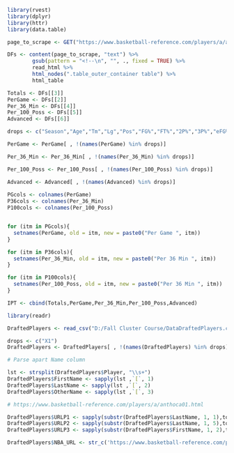 ```r
library(rvest)
library(dplyr)
library(httr)
library(data.table)

page_to_scrape <- GET("https://www.basketball-reference.com/players/a/anthoca01.html")

DFs <- content(page_to_scrape, "text") %>% 
        gsub(pattern = "<!--\n", "", ., fixed = TRUE) %>% 
        read_html %>% 
        html_nodes(".table_outer_container table") %>% 
        html_table

Totals <- DFs[[3]]
PerGame <- DFs[[2]]
Per_36_Min <- DFs[[4]]
Per_100_Poss <- DFs[[5]]
Advanced <- DFs[[6]]

drops <- c("Season","Age","Tm","Lg","Pos","FG%","FT%","2P%","3P%","eFG%","G","GS","MP","")

PerGame <- PerGame[ , !(names(PerGame) %in% drops)]

Per_36_Min <- Per_36_Min[ , !(names(Per_36_Min) %in% drops)]

Per_100_Poss <- Per_100_Poss[ , !(names(Per_100_Poss) %in% drops)]

Advanced <- Advanced[ , !(names(Advanced) %in% drops)]
  
PGcols <- colnames(PerGame)
P36cols <- colnames(Per_36_Min)
P100cols <- colnames(Per_100_Poss)


for (itm in PGcols){
  setnames(PerGame, old = itm, new = paste0("Per Game ", itm))
}

for (itm in P36cols){
  setnames(Per_36_Min, old = itm, new = paste0("Per 36 Min ", itm))
}

for (itm in P100cols){
  setnames(Per_100_Poss, old = itm, new = paste0("Per 36 Min ", itm))
}

IPT <- cbind(Totals,PerGame,Per_36_Min,Per_100_Poss,Advanced)

```

```r
library(readr)

DraftedPlayers <- read_csv("D:/Fall Cluster Course/DataDraftedPlayers.csv")

drops <- c("X1")
DraftedPlayers <- DraftedPlayers[ , !(names(DraftedPlayers) %in% drops)]

# Parse apart Name column

lst <- strsplit(DraftedPlayers$Player, "\\s+")
DraftedPlayers$FirstName <- sapply(lst ,`[`, 1)
DraftedPlayers$LastName <- sapply(lst ,`[`, 2)
DraftedPlayers$OtherName <- sapply(lst ,`[`, 3)

# https://www.basketball-reference.com/players/a/anthoca01.html

DraftedPlayers$URLP1 <- sapply(substr(DraftedPlayers$LastName, 1, 1),tolower)
DraftedPlayers$URLP2 <- sapply(substr(DraftedPlayers$LastName, 1, 5),tolower)
DraftedPlayers$URLP3 <- sapply(substr(DraftedPlayers$FirstName, 1, 2),tolower)

DraftedPlayers$NBA_URL <- str_c('https://www.basketball-reference.com/players/',DraftedPlayers$URLP1,'/',DraftedPlayers$URLP2,DraftedPlayers$URLP3,'01.html')

```